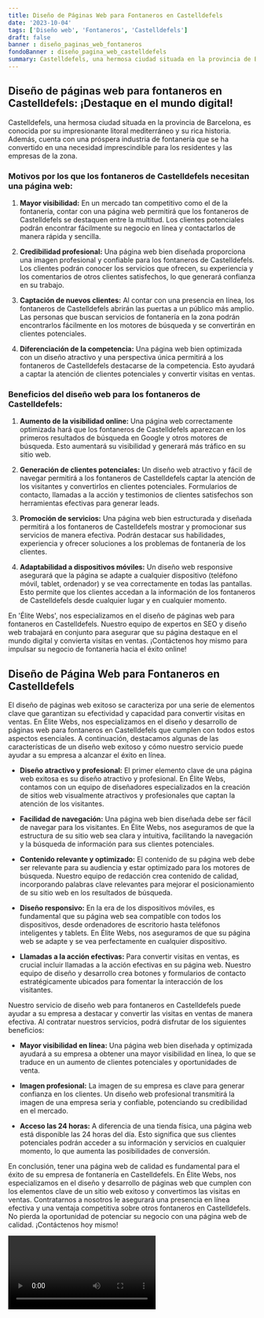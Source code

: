 ```yaml
---
title: Diseño de Páginas Web para Fontaneros en Castelldefels
date: '2023-10-04'
tags: ['Diseño web', 'Fontaneros', 'Castelldefels']
draft: false
banner : diseño_paginas_web_fontaneros
fondoBanner : diseño_pagina_web_castelldefels
summary: Castelldefels, una hermosa ciudad situada en la provincia de Barcelona, es conocida por su impresionante litoral mediterráneo y su rica historia. Además, cuenta con una próspera industria de fontanería que se ha convertido en una necesidad imprescindible para los residentes y las empresas de la zona.
---
```


## Diseño de páginas web para fontaneros en Castelldefels: ¡Destaque en el mundo digital!

Castelldefels, una hermosa ciudad situada en la provincia de Barcelona, es conocida por su impresionante litoral mediterráneo y su rica historia. Además, cuenta con una próspera industria de fontanería que se ha convertido en una necesidad imprescindible para los residentes y las empresas de la zona.

### Motivos por los que los fontaneros de Castelldefels necesitan una página web:

1. **Mayor visibilidad:** En un mercado tan competitivo como el de la fontanería, contar con una página web permitirá que los fontaneros de Castelldefels se destaquen entre la multitud. Los clientes potenciales podrán encontrar fácilmente su negocio en línea y contactarlos de manera rápida y sencilla.

2. **Credibilidad profesional:** Una página web bien diseñada proporciona una imagen profesional y confiable para los fontaneros de Castelldefels. Los clientes podrán conocer los servicios que ofrecen, su experiencia y los comentarios de otros clientes satisfechos, lo que generará confianza en su trabajo.

3. **Captación de nuevos clientes:** Al contar con una presencia en línea, los fontaneros de Castelldefels abrirán las puertas a un público más amplio. Las personas que buscan servicios de fontanería en la zona podrán encontrarlos fácilmente en los motores de búsqueda y se convertirán en clientes potenciales.

4. **Diferenciación de la competencia:** Una página web bien optimizada con un diseño atractivo y una perspectiva única permitirá a los fontaneros de Castelldefels destacarse de la competencia. Esto ayudará a captar la atención de clientes potenciales y convertir visitas en ventas.

### Beneficios del diseño web para los fontaneros de Castelldefels:

1. **Aumento de la visibilidad online:** Una página web correctamente optimizada hará que los fontaneros de Castelldefels aparezcan en los primeros resultados de búsqueda en Google y otros motores de búsqueda. Esto aumentará su visibilidad y generará más tráfico en su sitio web.

2. **Generación de clientes potenciales:** Un diseño web atractivo y fácil de navegar permitirá a los fontaneros de Castelldefels captar la atención de los visitantes y convertirlos en clientes potenciales. Formularios de contacto, llamadas a la acción y testimonios de clientes satisfechos son herramientas efectivas para generar leads.

3. **Promoción de servicios:** Una página web bien estructurada y diseñada permitirá a los fontaneros de Castelldefels mostrar y promocionar sus servicios de manera efectiva. Podrán destacar sus habilidades, experiencia y ofrecer soluciones a los problemas de fontanería de los clientes.

4. **Adaptabilidad a dispositivos móviles:** Un diseño web responsive asegurará que la página se adapte a cualquier dispositivo (teléfono móvil, tablet, ordenador) y se vea correctamente en todas las pantallas. Esto permite que los clientes accedan a la información de los fontaneros de Castelldefels desde cualquier lugar y en cualquier momento.

En 'Élite Webs', nos especializamos en el diseño de páginas web para fontaneros en Castelldefels. Nuestro equipo de expertos en SEO y diseño web trabajará en conjunto para asegurar que su página destaque en el mundo digital y convierta visitas en ventas. ¡Contáctenos hoy mismo para impulsar su negocio de fontanería hacia el éxito online!

<GifSeo />

<Cta />

## Diseño de Página Web para Fontaneros en Castelldefels

El diseño de páginas web exitoso se caracteriza por una serie de elementos clave que garantizan su efectividad y capacidad para convertir visitas en ventas. En Élite Webs, nos especializamos en el diseño y desarrollo de páginas web para fontaneros en Castelldefels que cumplen con todos estos aspectos esenciales. A continuación, destacamos algunas de las características de un diseño web exitoso y cómo nuestro servicio puede ayudar a su empresa a alcanzar el éxito en línea.

- **Diseño atractivo y profesional:** El primer elemento clave de una página web exitosa es su diseño atractivo y profesional. En Élite Webs, contamos con un equipo de diseñadores especializados en la creación de sitios web visualmente atractivos y profesionales que captan la atención de los visitantes.

- **Facilidad de navegación:** Una página web bien diseñada debe ser fácil de navegar para los visitantes. En Élite Webs, nos aseguramos de que la estructura de su sitio web sea clara y intuitiva, facilitando la navegación y la búsqueda de información para sus clientes potenciales.

- **Contenido relevante y optimizado:** El contenido de su página web debe ser relevante para su audiencia y estar optimizado para los motores de búsqueda. Nuestro equipo de redacción crea contenido de calidad, incorporando palabras clave relevantes para mejorar el posicionamiento de su sitio web en los resultados de búsqueda.

- **Diseño responsivo:** En la era de los dispositivos móviles, es fundamental que su página web sea compatible con todos los dispositivos, desde ordenadores de escritorio hasta teléfonos inteligentes y tablets. En Élite Webs, nos aseguramos de que su página web se adapte y se vea perfectamente en cualquier dispositivo.

- **Llamadas a la acción efectivas:** Para convertir visitas en ventas, es crucial incluir llamadas a la acción efectivas en su página web. Nuestro equipo de diseño y desarrollo crea botones y formularios de contacto estratégicamente ubicados para fomentar la interacción de los visitantes.

Nuestro servicio de diseño web para fontaneros en Castelldefels puede ayudar a su empresa a destacar y convertir las visitas en ventas de manera efectiva. Al contratar nuestros servicios, podrá disfrutar de los siguientes beneficios:

- **Mayor visibilidad en línea:** Una página web bien diseñada y optimizada ayudará a su empresa a obtener una mayor visibilidad en línea, lo que se traduce en un aumento de clientes potenciales y oportunidades de venta.

- **Imagen profesional:** La imagen de su empresa es clave para generar confianza en los clientes. Un diseño web profesional transmitirá la imagen de una empresa seria y confiable, potenciando su credibilidad en el mercado.

- **Acceso las 24 horas:** A diferencia de una tienda física, una página web está disponible las 24 horas del día. Esto significa que sus clientes potenciales podrán acceder a su información y servicios en cualquier momento, lo que aumenta las posibilidades de conversión.

En conclusión, tener una página web de calidad es fundamental para el éxito de su empresa de fontanería en Castelldefels. En Élite Webs, nos especializamos en el diseño y desarrollo de páginas web que cumplen con los elementos clave de un sitio web exitoso y convertimos las visitas en ventas. Contratarnos a nosotros le asegurará una presencia en línea efectiva y una ventaja competitiva sobre otros fontaneros en Castelldefels. No pierda la oportunidad de potenciar su negocio con una página web de calidad. ¡Contáctenos hoy mismo!

<Video />

<CtaBot job='Fontaneros' city='Castelldefels'/>

<Gmaps query='Castelldefels+españa+maps' />